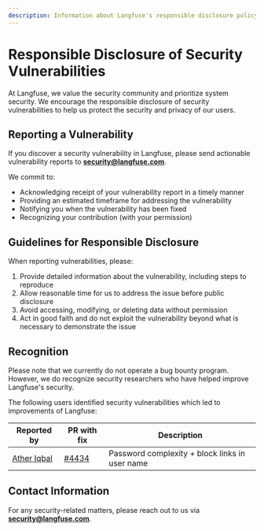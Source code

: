```yaml
---
description: Information about Langfuse's responsible disclosure policy for security vulnerabilities.
---
```


# Responsible Disclosure of Security Vulnerabilities

At Langfuse, we value the security community and prioritize system security. We encourage the responsible disclosure of security vulnerabilities to help us protect the security and privacy of our users.

## Reporting a Vulnerability

If you discover a security vulnerability in Langfuse, please send actionable vulnerability reports to **security@langfuse.com**.

We commit to:

- Acknowledging receipt of your vulnerability report in a timely manner
- Providing an estimated timeframe for addressing the vulnerability
- Notifying you when the vulnerability has been fixed
- Recognizing your contribution (with your permission)

## Guidelines for Responsible Disclosure

When reporting vulnerabilities, please:

1. Provide detailed information about the vulnerability, including steps to reproduce
2. Allow reasonable time for us to address the issue before public disclosure
3. Avoid accessing, modifying, or deleting data without permission
4. Act in good faith and do not exploit the vulnerability beyond what is necessary to demonstrate the issue

## Recognition

Please note that we currently do not operate a bug bounty program. However, we do recognize security researchers who have helped improve Langfuse's security.

The following users identified security vulnerabilities which led to improvements of Langfuse:

| Reported by                                             | PR with fix                                             | Description                                    |
| ------------------------------------------------------- | ------------------------------------------------------- | ---------------------------------------------- |
| [Ather Iqbal](https://linkedin.com/in/atheriqbalhacker) | [#4434](https://github.com/langfuse/langfuse/pull/4434) | Password complexity + block links in user name |

## Contact Information

For any security-related matters, please reach out to us via **security@langfuse.com**.
